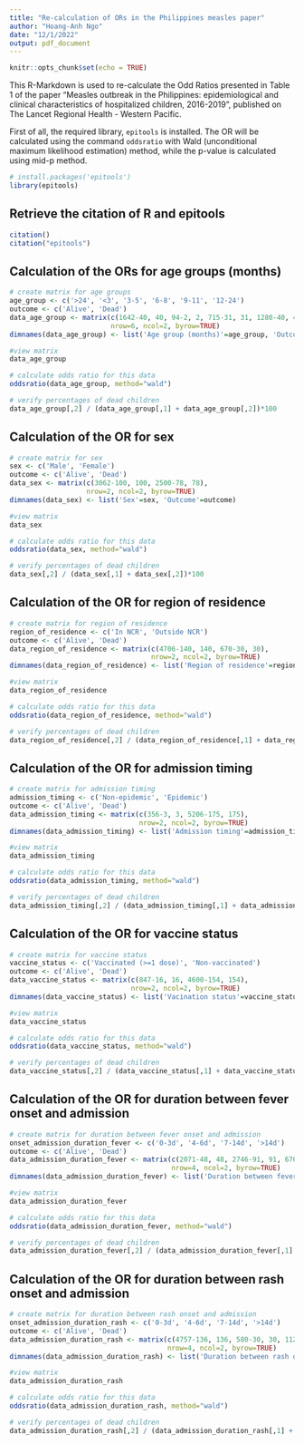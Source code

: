 ```yaml
---
title: "Re-calculation of ORs in the Philippines measles paper"
author: "Hoang-Anh Ngo"
date: "12/1/2022"
output: pdf_document
---
```


```r
knitr::opts_chunk$set(echo = TRUE)
```

This R-Markdown is used to re-calculate the Odd Ratios presented in Table 1 of the paper "Measles outbreak in the Philippines: epidemiological and clinical characteristics of hospitalized children, 2016-2019", published on The Lancet Regional Health - Western Pacific.

First of all, the required library, `epitools` is installed. The OR will be calculated using the command `oddsratio` with Wald (unconditional maximum likelihood estimation) method, while the p-value is calculated using mid-p method.

```r
# install.packages('epitools')
library(epitools)
```

## Retrieve the citation of R and epitools

```r
citation()
citation("epitools")
```

## Calculation of the ORs for age groups (months)

```r
# create matrix for age groups
age_group <- c('>24', '<3', '3-5', '6-8', '9-11', '12-24')
outcome <- c('Alive', 'Dead')
data_age_group <- matrix(c(1642-40, 40, 94-2, 2, 715-31, 31, 1280-40, 40, 765-21, 21, 1066-44, 44), 
                         nrow=6, ncol=2, byrow=TRUE)
dimnames(data_age_group) <- list('Age group (months)'=age_group, 'Outcome'=outcome)

#view matrix
data_age_group

# calculate odds ratio for this data
oddsratio(data_age_group, method="wald")

# verify percentages of dead children
data_age_group[,2] / (data_age_group[,1] + data_age_group[,2])*100
```

## Calculation of the OR for sex

```r
# create matrix for sex
sex <- c('Male', 'Female')
outcome <- c('Alive', 'Dead')
data_sex <- matrix(c(3062-100, 100, 2500-78, 78), 
                   nrow=2, ncol=2, byrow=TRUE)
dimnames(data_sex) <- list('Sex'=sex, 'Outcome'=outcome)

#view matrix
data_sex

# calculate odds ratio for this data
oddsratio(data_sex, method="wald")

# verify percentages of dead children
data_sex[,2] / (data_sex[,1] + data_sex[,2])*100
```


## Calculation of the OR for region of residence

```r
# create matrix for region of residence
region_of_residence <- c('In NCR', 'Outside NCR')
outcome <- c('Alive', 'Dead')
data_region_of_residence <- matrix(c(4706-140, 140, 670-30, 30), 
                                   nrow=2, ncol=2, byrow=TRUE)
dimnames(data_region_of_residence) <- list('Region of residence'=region_of_residence, 'Outcome'=outcome)

#view matrix
data_region_of_residence

# calculate odds ratio for this data
oddsratio(data_region_of_residence, method="wald")

# verify percentages of dead children
data_region_of_residence[,2] / (data_region_of_residence[,1] + data_region_of_residence[,2])*100
```

## Calculation of the OR for admission timing

```r
# create matrix for admission timing
admission_timing <- c('Non-epidemic', 'Epidemic')
outcome <- c('Alive', 'Dead')
data_admission_timing <- matrix(c(356-3, 3, 5206-175, 175), 
                                nrow=2, ncol=2, byrow=TRUE)
dimnames(data_admission_timing) <- list('Admission timing'=admission_timing, 'Outcome'=outcome)

#view matrix
data_admission_timing

# calculate odds ratio for this data
oddsratio(data_admission_timing, method="wald")

# verify percentages of dead children
data_admission_timing[,2] / (data_admission_timing[,1] + data_admission_timing[,2])*100
```

## Calculation of the OR for vaccine status

```r
# create matrix for vaccine status
vaccine_status <- c('Vaccinated (>=1 dose)', 'Non-vaccinated')
outcome <- c('Alive', 'Dead')
data_vaccine_status <- matrix(c(847-16, 16, 4600-154, 154), 
                              nrow=2, ncol=2, byrow=TRUE)
dimnames(data_vaccine_status) <- list('Vacination status'=vaccine_status, 'Outcome'=outcome)

#view matrix
data_vaccine_status

# calculate odds ratio for this data
oddsratio(data_vaccine_status, method="wald")

# verify percentages of dead children
data_vaccine_status[,2] / (data_vaccine_status[,1] + data_vaccine_status[,2])*100
```

## Calculation of the OR for duration between fever onset and admission

```r
# create matrix for duration between fever onset and admission
onset_admission_duration_fever <- c('0-3d', '4-6d', '7-14d', '>14d')
outcome <- c('Alive', 'Dead')
data_admission_duration_fever <- matrix(c(2071-48, 48, 2746-91, 91, 676-37, 37, 35-1, 1), 
                                        nrow=4, ncol=2, byrow=TRUE)
dimnames(data_admission_duration_fever) <- list('Duration between fever onset and admission'=onset_admission_duration_fever, 'Outcome'=outcome)

#view matrix
data_admission_duration_fever

# calculate odds ratio for this data
oddsratio(data_admission_duration_fever, method="wald")

# verify percentages of dead children
data_admission_duration_fever[,2] / (data_admission_duration_fever[,1] + data_admission_duration_fever[,2])*100
```

## Calculation of the OR for duration between rash onset and admission

```r
# create matrix for duration between rash onset and admission
onset_admission_duration_rash <- c('0-3d', '4-6d', '7-14d', '>14d')
outcome <- c('Alive', 'Dead')
data_admission_duration_rash <- matrix(c(4757-136, 136, 580-30, 30, 112-11, 11, 16-0, 0), 
                                       nrow=4, ncol=2, byrow=TRUE)
dimnames(data_admission_duration_rash) <- list('Duration between rash onset and admission'=onset_admission_duration_rash, 'Outcome'=outcome)

#view matrix
data_admission_duration_rash

# calculate odds ratio for this data
oddsratio(data_admission_duration_rash, method="wald")

# verify percentages of dead children
data_admission_duration_rash[,2] / (data_admission_duration_rash[,1] + data_admission_duration_rash[,2])*100
```
